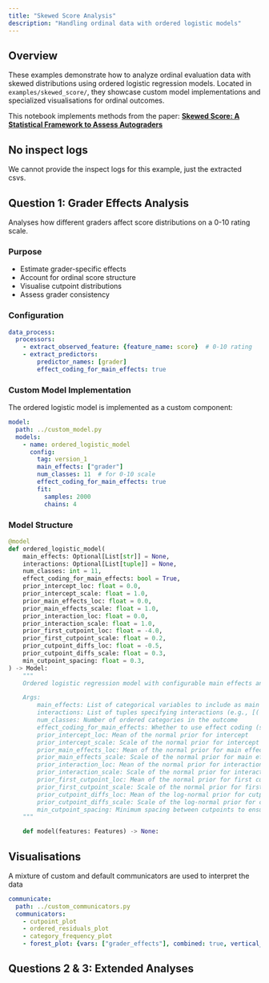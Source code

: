 ```yaml
---
title: "Skewed Score Analysis"
description: "Handling ordinal data with ordered logistic models"
---
```


## Overview

These examples demonstrate how to analyze ordinal evaluation data with skewed distributions using ordered logistic regression models. Located in `examples/skewed_score/`, they showcase custom model implementations and specialized visualisations for ordinal outcomes.

This notebook implements methods from the paper: [**Skewed Score: A Statistical Framework to Assess Autograders**](https://arxiv.org/pdf/2507.03772)

::: {.callout-warning}
## No inspect logs
We cannot provide the inspect logs for this example, just the extracted csvs.
:::

## Question 1: Grader Effects Analysis

Analyses how different graders affect score distributions on a 0-10 rating scale.

### Purpose
- Estimate grader-specific effects
- Account for ordinal score structure
- Visualise cutpoint distributions
- Assess grader consistency

### Configuration

```yaml
data_process:
  processors:
    - extract_observed_feature: {feature_name: score}  # 0-10 rating
    - extract_predictors:
        predictor_names: [grader]
        effect_coding_for_main_effects: true
```

### Custom Model Implementation

The ordered logistic model is implemented as a custom component:

```yaml
model:
  path: ../custom_model.py
  models:
    - name: ordered_logistic_model
      config:
        tag: version_1
        main_effects: ["grader"]
        num_classes: 11  # for 0-10 scale
        effect_coding_for_main_effects: true
        fit:
          samples: 2000
          chains: 4
```

### Model Structure

```python
@model
def ordered_logistic_model(
    main_effects: Optional[List[str]] = None,
    interactions: Optional[List[tuple]] = None,
    num_classes: int = 11,
    effect_coding_for_main_effects: bool = True,
    prior_intercept_loc: float = 0.0,
    prior_intercept_scale: float = 1.0,
    prior_main_effects_loc: float = 0.0,
    prior_main_effects_scale: float = 1.0,
    prior_interaction_loc: float = 0.0,
    prior_interaction_scale: float = 1.0,
    prior_first_cutpoint_loc: float = -4.0,
    prior_first_cutpoint_scale: float = 0.2,
    prior_cutpoint_diffs_loc: float = -0.5,
    prior_cutpoint_diffs_scale: float = 0.3,
    min_cutpoint_spacing: float = 0.3,
) -> Model:
    """
    Ordered logistic regression model with configurable main effects and interactions.

    Args:
        main_effects: List of categorical variables to include as main effects
        interactions: List of tuples specifying interactions (e.g., [('var1', 'var2')])
        num_classes: Number of ordered categories in the outcome
        effect_coding_for_main_effects: Whether to use effect coding (sum-to-zero constraint)
        prior_intercept_loc: Mean of the normal prior for intercept
        prior_intercept_scale: Scale of the normal prior for intercept
        prior_main_effects_loc: Mean of the normal prior for main effects
        prior_main_effects_scale: Scale of the normal prior for main effects
        prior_interaction_loc: Mean of the normal prior for interactions
        prior_interaction_scale: Scale of the normal prior for interactions
        prior_first_cutpoint_loc: Mean of the normal prior for first cutpoint
        prior_first_cutpoint_scale: Scale of the normal prior for first cutpoint
        prior_cutpoint_diffs_loc: Mean of the log-normal prior for cutpoint differences
        prior_cutpoint_diffs_scale: Scale of the log-normal prior for cutpoint differences
        min_cutpoint_spacing: Minimum spacing between cutpoints to ensure identifiability
    """

    def model(features: Features) -> None:
```

## Visualisations

A mixture of custom and default communicators are used to interpret the data

```yaml
communicate:
  path: ../custom_communicators.py
  communicators:
    - cutpoint_plot
    - ordered_residuals_plot
    - category_frequency_plot
    - forest_plot: {vars: ["grader_effects"], combined: true, vertical_line: 0}
```


## Questions 2 & 3: Extended Analyses
